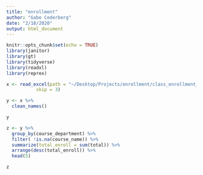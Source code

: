 ```yaml
---
title: "enrollment"
author: "Gabe Cederberg"
date: "2/18/2020"
output: html_document
---
```


```r
knitr::opts_chunk$set(echo = TRUE)
library(janitor)
library(gt)
library(tidyverse)
library(readxl)
library(reprex)
```

```r
x <- read_excel(path = "~/Desktop/Projects/enrollment/class_enrollment_summary_by_term2.18.20.xlsx", 
           skip = 3)

y <- x %>% 
  clean_names()

y
```

```r
z <- y %>% 
  group_by(course_department) %>% 
  filter( !is.na(course_name)) %>% 
  summarize(total_enroll = sum(total)) %>% 
  arrange(desc(total_enroll)) %>% 
  head(5)

z


```


